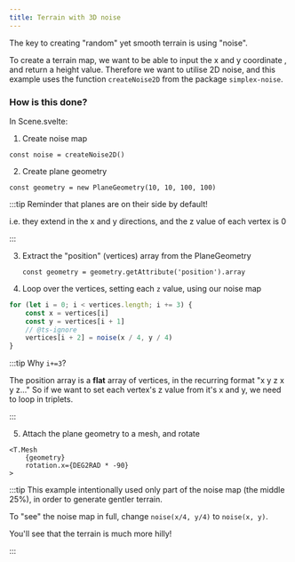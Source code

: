 ```yaml
---
title: Terrain with 3D noise
---
```



The key to creating "random" yet smooth terrain is using "noise".

To create a terrain map, we want to be able to input the x and y coordinate , and return a height value.
Therefore we want to utilise 2D noise, and this example uses the function `createNoise2D` from the package `simplex-noise`.

<Example path="geometry/terrain" />

### How is this done?

In Scene.svelte:

1. Create noise map

`const noise = createNoise2D()`

2. Create plane geometry

`const geometry = new PlaneGeometry(10, 10, 100, 100)`

:::tip
Reminder that planes are on their side by default!

i.e. they extend in the x and y directions, and the z value of each vertex is 0

:::

3. Extract the "position" (vertices) array from the PlaneGeometry

   `const geometry = geometry.getAttribute('position').array`

4. Loop over the vertices, setting each `z` value, using our noise map

```ts
for (let i = 0; i < vertices.length; i += 3) {
	const x = vertices[i]
	const y = vertices[i + 1]
	// @ts-ignore
	vertices[i + 2] = noise(x / 4, y / 4)
}
```

:::tip
Why `i+=3`?

The position array is a **flat** array of vertices, in the recurring format "x y z x y z..."
So if we want to set each vertex's z value from it's x and y, we need to loop in triplets.

:::

5. Attach the plane geometry to a mesh, and rotate

```svelte
<T.Mesh
	{geometry}
	rotation.x={DEG2RAD * -90}
>
```

:::tip
This example intentionally used only part of the noise map (the middle 25%), in order to generate gentler terrain.

To "see" the noise map in full, change `noise(x/4, y/4)` to `noise(x, y)`.

You'll see that the terrain is much more hilly!

:::
